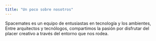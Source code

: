 ```yaml
---
title: "Un poco sobre nosotros"
---
```


Spacemates es un equipo de entusiastas en tecnología y los ambientes, Entre arquitectos y tecnólogos, compartimos la pasión por disfrutar del placer creativo a través del entorno que nos rodea.
